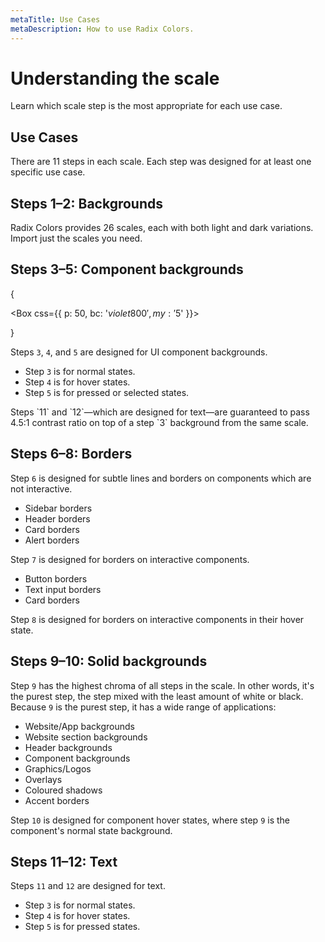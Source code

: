 ```yaml
---
metaTitle: Use Cases
metaDescription: How to use Radix Colors.
---
```


# Understanding the scale

<Description>
  Learn which scale step is the most appropriate for each use case.
</Description>

## Use Cases

There are 11 steps in each scale. Each step was designed for at least one specific use case.

<UseCasesTable />

## Steps 1–2: Backgrounds

<ColorScale01 />

Radix Colors provides 26 scales, each with both light and dark variations. Import just the scales you need.

<ColorExample04 />

## Steps 3–5: Component backgrounds

{

<Box css={{ p: 50, bc: '$violet800', my: '$5' }}>

</Box>
}

<ColorScale02 />

Steps `3`, `4`, and `5` are designed for UI component backgrounds.

- Step `3` is for normal states.
- Step `4` is for hover states.
- Step `5` is for pressed or selected states.

<Note>
  Steps `11` and `12`—which are designed for text—are guaranteed to
  pass 4.5:1 contrast ratio on top of a step `3` background from the
  same scale.
</Note>

<ColorExample04 />

## Steps 6–8: Borders

<ColorScale03 />

Step `6` is designed for subtle lines and borders on components which are not interactive.

- Sidebar borders
- Header borders
- Card borders
- Alert borders

Step `7` is designed for borders on interactive components.

- Button borders
- Text input borders
- Card borders

Step `8` is designed for borders on interactive components in their hover state.

<ColorExample04 />

## Steps 9–10: Solid backgrounds

<ColorScale04 />

Step `9` has the highest chroma of all steps in the scale. In other words, it's the purest step, the step mixed with the least amount of white or black. Because `9` is the purest step, it has a wide range of applications:

- Website/App backgrounds
- Website section backgrounds
- Header backgrounds
- Component backgrounds
- Graphics/Logos
- Overlays
- Coloured shadows
- Accent borders

Step `10` is designed for component hover states, where step `9` is the component's normal state background.

<ColorExample04 />

## Steps 11–12: Text

<ColorScale05 />

Steps `11` and `12` are designed for text.

- Step `3` is for normal states.
- Step `4` is for hover states.
- Step `5` is for pressed states.

<ColorExample04 />

